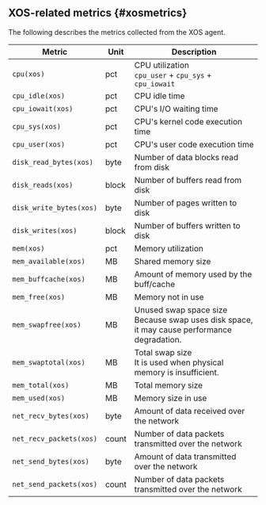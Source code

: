 ## XOS-related metrics {#xosmetrics}

The following describes the metrics collected from the XOS agent.

<div class='metric'>

| Metric                  | Unit  | Description                                                                                     |
| ----------------------- | ----- | ----------------------------------------------------------------------------------------------- |
| `cpu(xos)`              | pct   | CPU utilization<br/> `cpu_user` + `cpu_sys` + `cpu_iowait`                                      |
| `cpu_idle(xos)`         | pct   | CPU idle time                                                                                   |
| `cpu_iowait(xos)`       | pct   | CPU's I/O waiting time                                                                          |
| `cpu_sys(xos)`          | pct   | CPU's kernel code execution time                                                                |
| `cpu_user(xos)`         | pct   | CPU's user code execution time                                                                  |
| `disk_read_bytes(xos)`  | byte  | Number of data blocks read from disk                                                            |
| `disk_reads(xos)`       | block | Number of buffers read from disk                                                                |
| `disk_write_bytes(xos)` | byte  | Number of pages written to disk                                                                 |
| `disk_writes(xos)`      | block | Number of buffers written to disk                                                               |
| `mem(xos)`              | pct   | Memory utilization                                                                              |
| `mem_available(xos)`    | MB    | Shared memory size                                                                              |
| `mem_buffcache(xos)`    | MB    | Amount of memory used by the buff/cache                                                         |
| `mem_free(xos)`         | MB    | Memory not in use                                                                               |
| `mem_swapfree(xos)`     | MB    | Unused swap space size<br/> Because swap uses disk space, it may cause performance degradation. |
| `mem_swaptotal(xos)`    | MB    | Total swap size<br/> It is used when physical memory is insufficient.                           |
| `mem_total(xos)`        | MB    | Total memory size                                                                               |
| `mem_used(xos)`         | MB    | Memory size in use                                                                              |
| `net_recv_bytes(xos)`   | byte  | Amount of data received over the network                                                        |
| `net_recv_packets(xos)` | count | Number of data packets transmitted over the network                                             |
| `net_send_bytes(xos)`   | byte  | Amount of data transmitted over the network                                                     |
| `net_send_packets(xos)` | count | Number of data packets transmitted over the network                                             |

</div>
